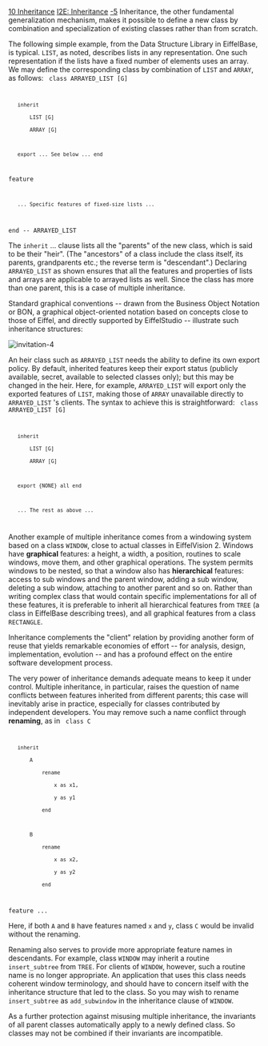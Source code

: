 [[Property:title|10 Inheritance]]
[[Property:link_title|I2E: Inheritance]]
[[Property:weight|-5]]
Inheritance, the other fundamental generalization mechanism, makes it possible to define a new class by combination and specialization of existing classes rather than from scratch. 

The following simple example, from the Data Structure Library in EiffelBase, is typical. <code> LIST </code>, as noted, describes lists in any representation. One such representation if the lists have a fixed number of elements uses an array. We may define the corresponding class by combination of <code> LIST </code> and <code> ARRAY </code>, as follows: 
<code>
class ARRAYED_LIST [G]
	inherit
		LIST [G]
		ARRAY [G]

	export ... See below ... end

feature
	... Specific features of fixed-size lists ...

end -- ARRAYED_LIST
</code>

The <code> inherit </code> ... clause lists all the "parents" of the new class, which is said to be their "heir". (The "ancestors" of a class include the class itself, its parents, grandparents etc.; the reverse term is "descendant".) Declaring <code> ARRAYED_LIST </code> as shown ensures that all the features and properties of lists and arrays are applicable to arrayed lists as well. Since the class has more than one parent, this is a case of multiple inheritance. 

Standard graphical conventions -- drawn from the Business Object Notation or BON, a graphical object-oriented notation based on concepts close to those of Eiffel, and directly supported by EiffelStudio -- illustrate such inheritance structures:
 [[Image:invitation-4]]  
An heir class such as <code> ARRAYED_LIST </code> needs the ability to define its own export policy. By default, inherited features keep their export status (publicly available, secret, available to selected classes only); but this may be changed in the heir. Here, for example, <code> ARRAYED_LIST </code> will export only the exported features of <code> LIST </code>, making those of <code> ARRAY </code> unavailable directly to <code> ARRAYED_LIST </code> 's clients. The syntax to achieve this is straightforward: 
<code>
class ARRAYED_LIST [G]
	inherit
		LIST [G]
		ARRAY [G]

	export {NONE} all end

	... The rest as above ...
</code>

Another example of multiple inheritance comes from a windowing system based on a class <code> WINDOW </code>, close to actual classes in EiffelVision 2. Windows have '''graphical''' features: a height, a width, a position, routines to scale windows, move them, and other graphical operations. The system permits windows to be nested, so that a window also has '''hierarchical''' features: access to sub windows and the parent window, adding a sub window, deleting a sub window, attaching to another parent and so on. Rather than writing complex class that would contain specific implementations for all of these features, it is preferable to inherit all hierarchical features from <code> TREE </code> (a class in EiffelBase describing trees), and all graphical features from a class <code> RECTANGLE </code>. 

Inheritance complements the "client" relation by providing another form of reuse that yields remarkable economies of effort -- for analysis, design, implementation, evolution -- and has a profound effect on the entire software development process. 

The very power of inheritance demands adequate means to keep it under control. Multiple inheritance, in particular, raises the question of name conflicts between features inherited from different parents; this case will inevitably arise in practice, especially for classes contributed by independent developers. You may remove such a name conflict through '''renaming''', as in 
<code>
class C
	inherit
		A
			rename
				x as x1,
				y as y1
			end

		B
			rename
				x as x2,
				y as y2
			end

feature ...
</code>

Here, if both <code> A </code> and <code> B </code> have features named <code> x </code> and <code> y </code>, class <code> C </code> would be invalid without the renaming. 

Renaming also serves to provide more appropriate feature names in descendants. For example, class <code> WINDOW </code> may inherit a routine <code> insert_subtree </code> from <code> TREE </code>. For clients of <code> WINDOW </code>, however, such a routine name is no longer appropriate. An application that uses this class needs coherent window terminology, and should have to concern itself with the inheritance structure that led to the class. So you may wish to rename <code> insert_subtree </code> as <code> add_subwindow </code> in the inheritance clause of <code> WINDOW </code>. 

As a further protection against misusing multiple inheritance, the invariants of all parent classes automatically apply to a newly defined class. So classes may not be combined if their invariants are incompatible. 




